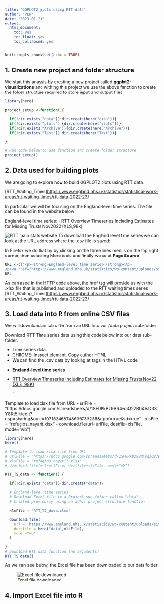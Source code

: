 ```yaml
---
title: "GGPLOT2 plots using RTT data"
author: "PLR"
date: "2023-01-23"
output: 
  html_document:
    toc: yes
    toc_float: yes
    toc_collapsed: yes
---
```


```r
knitr::opts_chunk$set(echo = TRUE)
```

## 1. Create new project and folder structure 

We start this anaysis by creating a new project called **ggplot2-visualizations** and withing this project we use the above function to create the folder structure required to store input and output files

```r
library(here)

project_setup <-function(){
  
  if(!dir.exists("data")){dir.create(here("data"))}
  if(!dir.exists("plots")){dir.create(here("plots"))}
  if(!dir.exists("Archive")){dir.create(here("Archive"))}
  if(!dir.exists("Test")){dir.create(here("Test"))}

} 

# Run code below to use function and create folder structure
project_setup()
```


## 2. Data used for building plots

We are going to explore how to build GGPLOT2 plots using RTT data.

[RTT_Waiting_Times]<https://www.england.nhs.uk/statistics/statistical-work-areas/rtt-waiting-times/rtt-data-2022-23/>

In particular we will be focusing on the England-level time series. The file can be found in the website below:

England-level time series: 
- RTT Overview Timeseries Including Estimates for Missing Trusts Nov2022 (XLS,98k)

![RTT main stats website](C:/R_WDP/ggplot2-visualizations/plots/RTT data website.png)
To download the England level time series we can look at the URL address where the .csv file is saved: 

In Firefox we do that by by clicking on the three lines menus on the top right corner, then selecting More tools and finally we selet  **Page Source**

```r
URL <-c('<p><strong>England-level time series</strong></p>
<p><a href="https://www.england.nhs.uk/statistics/wp-content/uploads/sites/2/2023/01/RTT-Overview-Timeseries-Including-Estimates-for-Missing-Trusts-Nov22-XLS-98K-63230.xlsx">RTT Overview Timeseries Including Estimates for Missing Trusts Nov22 (XLS, 98K)</a></p>')
URL
```
As can asee in the HTTP code above, the href tag will provide us with the .xlsx file that is published and uploaded to the RTT waiting times series [RTT_Waiting_Times]<https://www.england.nhs.uk/statistics/statistical-work-areas/rtt-waiting-times/rtt-data-2022-23/>


## 3. Load data into R from online CSV files

We will download an .xlsx file from an URL into our /data project sub-folder

Download RTT Time series data using this code below into our data sub-folder.

- Time series data
- CHROME: Inspect element. Copy outher HTML
- We can find the .csv data by looking at <href> tags in the HTML code
- <p><strong>England-level time series</strong></p>
- <p><a href="https://www.england.nhs.uk/statistics/wp-content/uploads/sites/2/2023/01/RTT-Overview-Timeseries-Including-Estimates-for-Missing-Trusts-Nov22-XLS-98K-63230.xlsx">RTT Overview Timeseries Including Estimates for Missing Trusts Nov22 (XLS, 98K)</a></p>'

Template to load xlsx file from URL
- urlFile = "https://docs.google.com/spreadsheets/d/1SF0PkBz9BR4yqiQ27Bt5OsD33Y8Rt5lh/edit?usp=sharing&ouid=107152468748636733235&rtpof=true&sd=true"
- xlsFile = "refugios_nayarit.xlsx"
- download.file(url=urlFile, destfile=xlsFile, mode="wb")


```r
library(here)
here()
```

```r
# Template to load xlsx file from URL
# urlFile = "https://docs.google.com/spreadsheets/d/1SF0PkBz9BR4yqiQ27Bt5OsD33Y8Rt5lh/edit?usp=sharing&ouid=107152468748636733235&rtpof=true&sd=true"
# xlsFile = "refugios_nayarit.xlsx"
# download.file(url=urlFile, destfile=xlsFile, mode="wb")

RTT_TS_data <- function() {
  
  if(!dir.exists("data")){dir.create("data")}
  
  # England-level time series
  # Download Excel file to a Project sub-folder called "data"
  # Created previously using an adhoc project structure function
  
  xlsFile = "RTT_TS_data.xlsx"
  
  download.file(
    url = 'https://www.england.nhs.uk/statistics/wp-content/uploads/sites/2/2023/01/RTT-Overview-Timeseries-Including-Estimates-for-Missing-Trusts-Nov22-XLS-98K-63230.xlsx',
    destfile = here("data",xlsFile),
    mode ="wb"
  )

}
# Download RTT data function (no arguments)
RTT_TS_data()
```

As we can see below, the Excel file has been downloaded to our data folder

![Excel file downloaded](C:/R_WDP/ggplot2-visualizations/plots/Download XLSX from URL.png)

## 4. Import Excel file into R 
